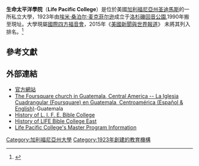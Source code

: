 {{Infobox university
| name           = Life Pacific College
| native_name    = 
| native_name_lang = 
| image          = 
| image_size     = 
| image_alt      = 
| caption        = 
| latin_name     = 
| motto          = 
| motto_lang     = 
| mottoeng       = 
| established    = 1923
| closed         = <!-- {{End date|YYYY}} -->
| type           = 
| parent         = 
| affiliation    = [[國際四方福音會|國際四方福音會]]
| endowment      = 
| budget         = 
| officer_in_charge = 
| chairman       = 
| chancellor     = 
| president      = 
| vice-president = 
| superintendent = 
| provost        = 
| vice_chancellor= 
| rector         = 
| principal      = 
| dean           = 
| director       = 
| head_label     = 
| head           = 
| academic_staff = 
| administrative_staff = 
| students       = 
| undergrad      = 
| postgrad       = 
| doctoral       = 
| other          = 
|city =[[圣迪馬斯_(加利福尼亞州)|圣迪馬斯]]
|state          = [[加利福尼亞州|加利福尼亞州]]
|country        = [[美國|美國]]
| campus         = 
| former_names   = 
| free_label     = 
| free           = 
| colors         = 
| colours        = 
| athletics      = 
| sports         = 
| nickname       = 
| mascot         = 
| affiliations   = 
| website        = {{URL|http://lifepacific.edu}} 
| logo           = 
| footnotes      = 
}}

'''生命太平洋學院'''（'''Life Pacific College'''）是位於美國[[加利福尼亞州|加利福尼亞州]][[圣迪馬斯_(加利福尼亞州)|圣迪馬斯]]的一所私立大學，1923年由[[埃米·桑泊尔·麦克菲尔逊|埃米·桑泊尔·麦克菲尔逊]]成立于[[洛杉磯|洛杉磯]][[回音公園_(洛杉磯)|回音公園]],1990年搬至現址。大學現屬[[國際四方福音會|國際四方福音會]]，2015年《[[美國新聞與世界報道|美國新聞與世界報道]]》 未將其列入排名。<ref>{{cite web|title=Life Pacific College|url=http://colleges.usnews.rankingsandreviews.com/best-colleges/life-pacific-12630|publisher=[[美國新聞與世界報道|美國新聞與世界報道]]|accessdate=2015-03-24|archive-date=2016-08-28|archive-url=https://web.archive.org/web/20160828032234/http://colleges.usnews.rankingsandreviews.com/best-colleges/life-pacific-12630|dead-url=no}}</ref>

== 參考文獻==
{{reflist}}

==外部連結==
*[http://www.lifepacific.edu/ 官方網站] {{Wayback|url=http://www.lifepacific.edu/ |date=20210417001017 }}
*[https://web.archive.org/web/20070929002258/http://www.cuadrangular.info/ The Foursquare church in Guatemala, Central America -- La Iglesia Cuadrangular (Foursquare) en Guatemala, Centroamérica (Español & English)]-Guatemala
*[https://web.archive.org/web/20050806075256/http://www.lifepacific.edu/History.htm History of L. I. F. E. Bible College]
*[https://web.archive.org/web/20050910222354/http://www.life-east.edu/who/history.html History of LIFE Bible College East]
*[https://web.archive.org/web/20121222032125/http://www.lifepacific.edu/Academics.aspx?id=1076 Life Pacific College's Master Program Information]

{{加利福尼亞州的學院和大學}}

[[Category:加利福尼亞州大學|Category:加利福尼亞州大學]]
[[Category:1923年創建的教育機構|Category:1923年創建的教育機構]]
